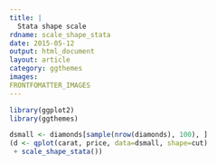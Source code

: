 ```yaml
---
title: |
  Stata shape scale
rdname: scale_shape_stata
date: 2015-05-12
output: html_document
layout: article
category: ggthemes
images:
FRONTFOMATTER_IMAGES
---
```


```r
library(ggplot2)
library(ggthemes)
```

```r
dsmall <- diamonds[sample(nrow(diamonds), 100), ]
(d <- qplot(carat, price, data=dsmall, shape=cut)
 + scale_shape_stata())



```